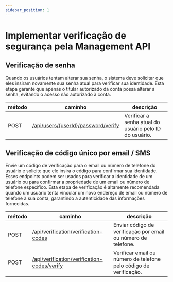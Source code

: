 ```yaml
---
sidebar_position: 1
---
```


# Implementar verificação de segurança pela Management API

## Verificação de senha

Quando os usuários tentam alterar sua senha, o sistema deve solicitar que eles insiram novamente sua senha atual para verificar sua identidade. Esta etapa garante que apenas o titular autorizado da conta possa alterar a senha, evitando o acesso não autorizado à conta.

| método | caminho                                                                                                  | descrição                                              |
| ------ | -------------------------------------------------------------------------------------------------------- | ------------------------------------------------------ |
| POST   | [/api/users/\{userId\}/password/verify](https://openapi.logto.io/operation/operation-verifyuserpassword) | Verificar a senha atual do usuário pelo ID do usuário. |

## Verificação de código único por email / SMS

Envie um código de verificação para o email ou número de telefone do usuário e solicite que ele insira o código para confirmar sua identidade. Esses endpoints podem ser usados para verificar a identidade de um usuário ou para confirmar a propriedade de um email ou número de telefone específico. Esta etapa de verificação é altamente recomendada quando um usuário tenta vincular um novo endereço de email ou número de telefone à sua conta, garantindo a autenticidade das informações fornecidas.

| método | caminho                                                                                                            | descrição                                                         |
| ------ | ------------------------------------------------------------------------------------------------------------------ | ----------------------------------------------------------------- |
| POST   | [/api/verification/verification-codes](https://openapi.logto.io/operation/operation-createverificationcode)        | Enviar código de verificação por email ou número de telefone.     |
| POST   | [/api/verification/verification-codes/verify](https://openapi.logto.io/operation/operation-verifyverificationcode) | Verificar email ou número de telefone pelo código de verificação. |
